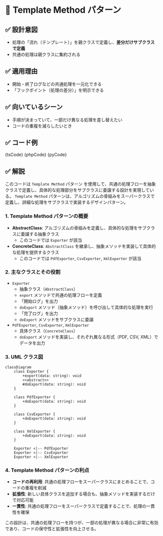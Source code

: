 

# 🧩 Template Method パターン

## ✅ 設計意図

- 処理の「流れ（テンプレート）」を親クラスで定義し、**差分だけサブクラスで定義**
- 共通の処理は親クラスに集約される

## ✅ 適用理由

- 開始・終了ログなどの共通処理を一元化できる
- 「フックポイント（処理の差分）」を明示できる

## ✅ 向いているシーン

- 手順が決まっていて、一部だけ異なる処理を差し替えたい
- コードの重複を減らしたいとき

## ✅ コード例

<Tabs groupId="language">
  <TabItem value="ts" label="TypeScript">
    <CodeBlock language="ts">{tsCode}</CodeBlock>
  </TabItem>
  <TabItem value="php" label="PHP">
    <CodeBlock language="php">{phpCode}</CodeBlock>
  </TabItem>
  <TabItem value="python" label="Python">
    <CodeBlock language="python">{pyCode}</CodeBlock>
  </TabItem>
</Tabs>

## ✅ 解説

このコードは `Template Method` パターン を使用して、共通の処理フローを抽象クラスで定義し、具体的な処理部分をサブクラスに委譲する設計を実現している。
`Template Method` パターンは、アルゴリズムの骨組みをスーパークラスで定義し、詳細な処理をサブクラスで実装するデザインパターン。

### 1. Template Method パターンの概要

- **AbstractClass**: アルゴリズムの骨組みを定義し、具体的な処理をサブクラスに委譲する抽象クラス
  - このコードでは `Exporter` が該当
- **ConcreteClass**: `AbstractClass` を継承し、抽象メソッドを実装して具体的な処理を提供するクラス
  - このコードでは `PdfExporter`, `CsvExporter`, `XmlExporter` が該当

### 2. 主なクラスとその役割

- `Exporter`
  - 抽象クラス（`AbstractClass`）
  - `export` メソッドで共通の処理フローを定義
  - 「開始ログ」を出力
  - `doExport` メソッド（抽象メソッド）を呼び出して具体的な処理を実行
  - 「完了ログ」を出力
  - `doExport` メソッドをサブクラスに委譲
- `PdfExporter`, `CsvExporter`, `XmlExporter`
  - 具体クラス（`ConcreteClass`）
  - `doExport` メソッドを実装し、それぞれ異なる形式（PDF, CSV, XML）でデータを出力

### 3. UML クラス図

```mermaid
classDiagram
    class Exporter {
        +export(data: string): void
        <<abstract>>
        #doExport(data: string): void
    }

    class PdfExporter {
        +doExport(data: string): void
    }

    class CsvExporter {
        +doExport(data: string): void
    }

    class XmlExporter {
        +doExport(data: string): void
    }

    Exporter <|-- PdfExporter
    Exporter <|-- CsvExporter
    Exporter <|-- XmlExporter
```

### 4. Template Method パターンの利点

- **コードの再利用**: 共通の処理フローをスーパークラスにまとめることで、コードの重複を削減
- **拡張性**: 新しい具体クラスを追加する場合も、抽象メソッドを実装するだけで対応可能
- **一貫性**: 共通の処理フローをスーパークラスで定義することで、処理の一貫性を確保

この設計は、共通の処理フローを持つが、一部の処理が異なる場合に非常に有効であり、コードの保守性と拡張性を向上させる。
